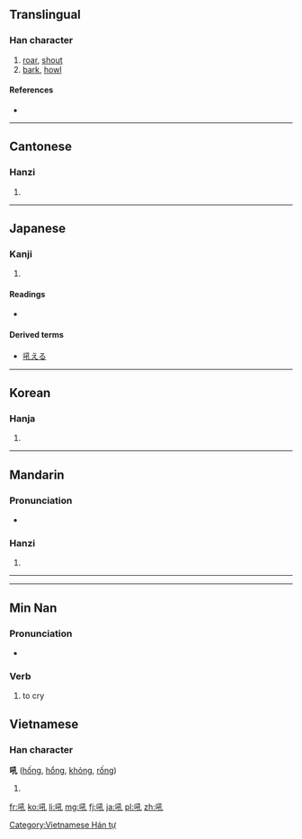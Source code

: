 ==Translingual==

===Han character===
{{Han char|rn=30|rad=口|as=04|sn=7|four=6201<sub>0</sub>|canj=口弓木山 (RNDU)}}

# [[roar]], [[shout]]
# [[bark]], [[howl]]

====References====
* {{Han ref|kx=0180.010|dkj=03377|dj=0397.100|hdz=10596.070|uh=543C|ud=21564|bh=A771|bd=42865}}

----

==Cantonese==

===Hanzi===
{{yue-hanzi|jyut=|y=hau3}}

# {{defn|lang=yue|sort=口04}}

----

==Japanese==

===Kanji===
{{ja-kanji|grade=|rs=口04}}

# {{defn|lang=ja|sort=口04}}

====Readings====
* {{ja-readings|on=[[こう]] (kō), [[く]] (ku)|kun=[[ほえる]] (hoeru)}}

====Derived terms====
* [[吼える]]

----

==Korean==

===Hanja===
{{ko-hanja|hangeul=후|rv=hu|mr=hu}}

# {{defn|lang=ko|sort=口04}}

----

==Mandarin==

===Pronunciation===
* {{audio|Zh-hou.ogg|Audio}}

===Hanzi===
{{cmn-hanzi|pin=[[hǒu]] ([[hou3]])|wg=hou<sup>3</sup>}}

# {{defn|lang=cmn|sort=口04}}

----

----

==Min Nan==

===Pronunciation===
* {{IPA|[  ]|lang=nan}}

===Verb===
{{nan-verb|ts|poj=[[háu]]}}

# to cry

==Vietnamese==

===Han character===
'''吼''' ([[hống]], [[hổng]], [[khỏng]], [[rống]])

# {{defn|lang=vi}}

[[Category:Vietnamese Hán tự]]

[[fr:吼]]
[[ko:吼]]
[[li:吼]]
[[mg:吼]]
[[fj:吼]]
[[ja:吼]]
[[pl:吼]]
[[zh:吼]]